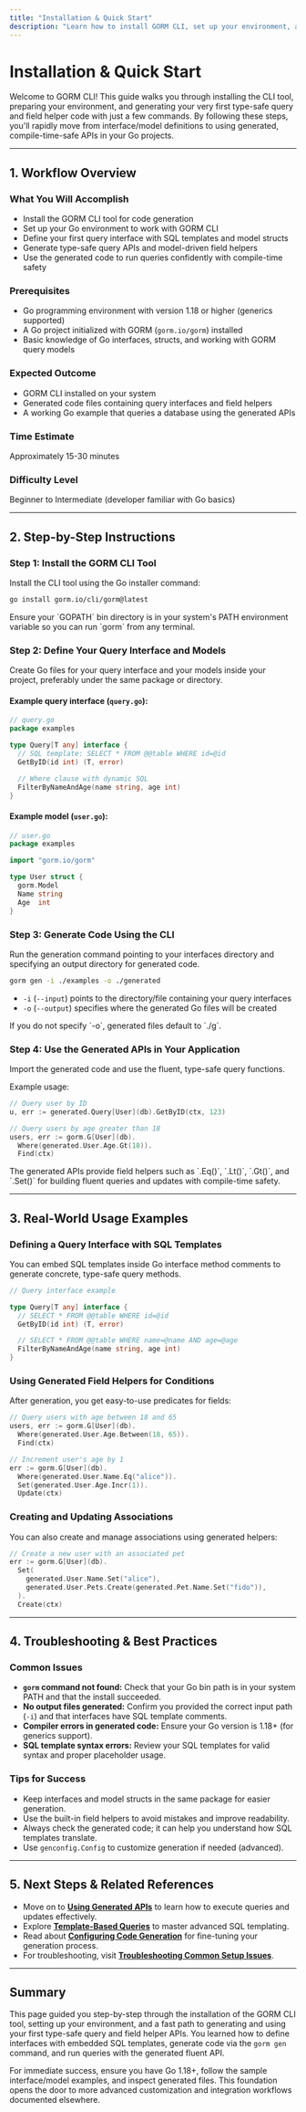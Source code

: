 ```yaml
---
title: "Installation & Quick Start"
description: "Learn how to install GORM CLI, set up your environment, and generate your first type-safe queries and field helpers with just a few commands. Includes an end-to-end walkthrough from interface/model definition to using generated APIs in Go."
---
```


# Installation & Quick Start

Welcome to GORM CLI! This guide walks you through installing the CLI tool, preparing your environment, and generating your very first type-safe query and field helper code with just a few commands. By following these steps, you'll rapidly move from interface/model definitions to using generated, compile-time-safe APIs in your Go projects.

---

## 1. Workflow Overview

### What You Will Accomplish
- Install the GORM CLI tool for code generation
- Set up your Go environment to work with GORM CLI
- Define your first query interface with SQL templates and model structs
- Generate type-safe query APIs and model-driven field helpers
- Use the generated code to run queries confidently with compile-time safety

### Prerequisites
- Go programming environment with version 1.18 or higher (generics supported)
- A Go project initialized with GORM (`gorm.io/gorm`) installed
- Basic knowledge of Go interfaces, structs, and working with GORM query models

### Expected Outcome
- GORM CLI installed on your system
- Generated code files containing query interfaces and field helpers
- A working Go example that queries a database using the generated APIs

### Time Estimate
Approximately 15-30 minutes

### Difficulty Level
Beginner to Intermediate (developer familiar with Go basics)

---

## 2. Step-by-Step Instructions

### Step 1: Install the GORM CLI Tool

Install the CLI tool using the Go installer command:

```bash
go install gorm.io/cli/gorm@latest
```

<Tip>
Ensure your `GOPATH` bin directory is in your system's PATH environment variable so you can run `gorm` from any terminal.
</Tip>

### Step 2: Define Your Query Interface and Models

Create Go files for your query interface and your models inside your project, preferably under the same package or directory.

#### Example query interface (`query.go`):

```go
// query.go
package examples

type Query[T any] interface {
  // SQL template: SELECT * FROM @@table WHERE id=@id
  GetByID(id int) (T, error)

  // Where clause with dynamic SQL
  FilterByNameAndAge(name string, age int)
}
```

#### Example model (`user.go`):

```go
// user.go
package examples

import "gorm.io/gorm"

type User struct {
  gorm.Model
  Name string
  Age  int
}
```

### Step 3: Generate Code Using the CLI

Run the generation command pointing to your interfaces directory and specifying an output directory for generated code.

```bash
gorm gen -i ./examples -o ./generated
```

- `-i` (`--input`) points to the directory/file containing your query interfaces
- `-o` (`--output`) specifies where the generated Go files will be created

<Tip>
If you do not specify `-o`, generated files default to `./g`.
</Tip>

### Step 4: Use the Generated APIs in Your Application

Import the generated code and use the fluent, type-safe query functions.

Example usage:

```go
// Query user by ID
u, err := generated.Query[User](db).GetByID(ctx, 123)

// Query users by age greater than 18
users, err := gorm.G[User](db).
  Where(generated.User.Age.Gt(18)).
  Find(ctx)
```

<Tip>
The generated APIs provide field helpers such as `.Eq()`, `.Lt()`, `.Gt()`, and `.Set()` for building fluent queries and updates with compile-time safety.
</Tip>

---

## 3. Real-World Usage Examples

### Defining a Query Interface with SQL Templates

You can embed SQL templates inside Go interface method comments to generate concrete, type-safe query methods.

```go
// Query interface example

type Query[T any] interface {
  // SELECT * FROM @@table WHERE id=@id
  GetByID(id int) (T, error)

  // SELECT * FROM @@table WHERE name=@name AND age=@age
  FilterByNameAndAge(name string, age int)
}
```

### Using Generated Field Helpers for Conditions

After generation, you get easy-to-use predicates for fields:

```go
// Query users with age between 18 and 65
users, err := gorm.G[User](db).
  Where(generated.User.Age.Between(18, 65)).
  Find(ctx)

// Increment user's age by 1
err := gorm.G[User](db).
  Where(generated.User.Name.Eq("alice")).
  Set(generated.User.Age.Incr(1)).
  Update(ctx)
```

### Creating and Updating Associations

You can also create and manage associations using generated helpers:

```go
// Create a new user with an associated pet
err := gorm.G[User](db).
  Set(
    generated.User.Name.Set("alice"),
    generated.User.Pets.Create(generated.Pet.Name.Set("fido")),
  ).
  Create(ctx)
```

---

## 4. Troubleshooting & Best Practices

### Common Issues

- **`gorm` command not found:** Check that your Go bin path is in your system PATH and that the install succeeded.
- **No output files generated:** Confirm you provided the correct input path (`-i`) and that interfaces have SQL template comments.
- **Compiler errors in generated code:** Ensure your Go version is 1.18+ (for generics support).
- **SQL template syntax errors:** Review your SQL templates for valid syntax and proper placeholder usage.

### Tips for Success

- Keep interfaces and model structs in the same package for easier generation.
- Use the built-in field helpers to avoid mistakes and improve readability.
- Always check the generated code; it can help you understand how SQL templates translate.
- Use `genconfig.Config` to customize generation if needed (advanced).

---

## 5. Next Steps & Related References

- Move on to **[Using Generated APIs](/getting-started/onboarding-core/using-generated-apis)** to learn how to execute queries and updates effectively.
- Explore **[Template-Based Queries](/guides/core-usage-patterns/template-based-queries)** to master advanced SQL templating.
- Read about **[Configuring Code Generation](/guides/customization-advanced/generator-configuration)** for fine-tuning your generation process.
- For troubleshooting, visit **[Troubleshooting Common Setup Issues](/getting-started/onboarding-core/troubleshooting-setup)**.

---

## Summary

This page guided you step-by-step through the installation of the GORM CLI tool, setting up your environment, and a fast path to generating and using your first type-safe query and field helper APIs. You learned how to define interfaces with embedded SQL templates, generate code via the `gorm gen` command, and run queries with the generated fluent API.

For immediate success, ensure you have Go 1.18+, follow the sample interface/model examples, and inspect generated files. This foundation opens the door to more advanced customization and integration workflows documented elsewhere.
